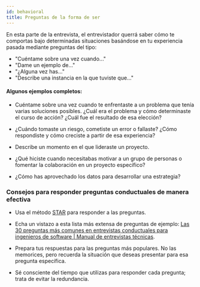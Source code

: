 ```yaml
---
id: behavioral
title: Preguntas de la forma de ser
---
```


En esta parte de la entrevista, el entrevistador querrá saber cómo te comportas bajo determinadas situaciones basándose en tu experiencia pasada mediante preguntas del tipo:

- "Cuéntame sobre una vez cuando..."
- "Dame un ejemplo de..."
- "¿Alguna vez has..."
- "Describe una instancia en la que tuviste que..."

#### Algunos ejemplos completos:

- Cuéntame sobre una vez cuando te enfrentaste a un problema que tenía varias soluciones posibles. ¿Cuál era el problema y cómo determinaste el curso de acción? ¿Cuál fue el resultado de esa elección?

- ¿Cuándo tomaste un riesgo, cometiste un error o fallaste? ¿Cómo respondiste y cómo creciste a partir de esa experiencia?

- Describe un momento en el que lideraste un proyecto.

- ¿Qué hiciste cuando necesitabas motivar a un grupo de personas o fomentar la colaboración en un proyecto específico?

- ¿Cómo has aprovechado los datos para desarrollar una estrategia?

### Consejos para responder preguntas conductuales de manera efectiva

- Usa el método [STAR](https://www.indeed.com/career-advice/interviewing/how-to-use-the-star-interview-response-technique) para responder a las preguntas.

- Echa un vistazo a esta lista más extensa de preguntas de ejemplo: [Las 30 preguntas más comunes en entrevistas conductuales para ingenieros de software | Manual de entrevistas técnicas](https://www.techinterviewhandbook.org/behavioral-interview-questions/).

- Prepara tus respuestas para las preguntas más populares. No las memorices, pero recuerda la situación que deseas presentar para esa pregunta específica.

- Sé consciente del tiempo que utilizas para responder cada pregunta; trata de evitar la redundancia.

